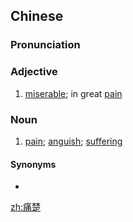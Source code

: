 ==Chinese==
{{zh-forms}}

===Pronunciation===
{{zh-pron
|m=tòngchǔ
|c=tung3 co2
|mn=qz,xm,zz:thòng-chhó͘
|cat=a,n
}}

===Adjective===
{{zh-adj}}

# [[miserable]]; in great [[pain]]

===Noun===
{{zh-noun}}

# [[pain]]; [[anguish]]; [[suffering]]

====Synonyms====
* {{zh-l|痛苦}}

[[zh:痛楚]]